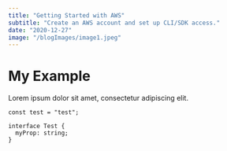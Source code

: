 ```yaml
---
title: "Getting Started with AWS"
subtitle: "Create an AWS account and set up CLI/SDK access."
date: "2020-12-27"
image: "/blogImages/image1.jpeg"
---
```


# My Example

Lorem ipsum dolor sit amet, consectetur adipiscing elit.

```tsx
const test = "test";

interface Test {
  myProp: string;
}
```
